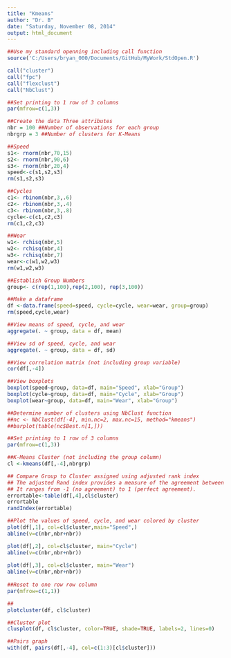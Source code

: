 ```yaml
---
title: "Kmeans"
author: "Dr. B"
date: "Saturday, November 08, 2014"
output: html_document
---
```


```r
##Use my standard openning including call function
source('C:/Users/bryan_000/Documents/GitHub/MyWork/StdOpen.R')

call("cluster")
call("fpc")
call("flexclust")
call("NbClust")

##Set printing to 1 row of 3 columns
par(mfrow=c(1,3))

##Create the data Three attributes
nbr = 100 ##Number of observations for each group
nbrgrp = 3 ##Number of clusters for K-Means

##Speed
s1<- rnorm(nbr,70,15)
s2<- rnorm(nbr,90,6)
s3<- rnorm(nbr,20,4)
speed<-c(s1,s2,s3)
rm(s1,s2,s3)

##Cycles
c1<- rbinom(nbr,3,.6)
c2<- rbinom(nbr,3,.4)
c3<- rbinom(nbr,3,.8)
cycle<-c(c1,c2,c3)
rm(c1,c2,c3)

##Wear
w1<- rchisq(nbr,5)
w2<- rchisq(nbr,4)
w3<- rchisq(nbr,7)
wear<-c(w1,w2,w3)
rm(w1,w2,w3)

##Establish Group Numbers
group<- c(rep(1,100),rep(2,100), rep(3,100))

##Make a dataframe
df <-data.frame(speed=speed, cycle=cycle, wear=wear, group=group)
rm(speed,cycle,wear)

##View means of speed, cycle, and wear
aggregate(. ~ group, data = df, mean)

##View sd of speed, cycle, and wear
aggregate(. ~ group, data = df, sd)

##View correlation matrix (not including group variable)
cor(df[,-4])

##View boxplots
boxplot(speed~group, data=df, main="Speed", xlab="Group")
boxplot(cycle~group, data=df, main="Cycle", xlab="Group")
boxplot(wear~group, data=df, main="Wear", xlab="Group")

##Determine number of clusters using NbClust function
##nc <- NbClust(df[-4], min.nc=2, max.nc=15, method="kmeans")
##barplot(table(nc$Best.n[1,]))

##Set printing to 1 row of 3 columns
par(mfrow=c(1,3))

##K-Means Cluster (not including the group column)
cl <-kmeans(df[,-4],nbrgrp)

## Compare Group to Cluster assigned using adjusted rank index
## The adjusted Rand index provides a measure of the agreement between two partitions, adjusted for chance. 
## It ranges from -1 (no agreement) to 1 (perfect agreement). 
errortable<-table(df[,4],cl$cluster)
errortable
randIndex(errortable)

##Plot the values of speed, cycle, and wear colored by cluster
plot(df[,1], col=cl$cluster,main="Speed",)
abline(v=c(nbr,nbr+nbr))

plot(df[,2], col=cl$cluster, main="Cycle")
abline(v=c(nbr,nbr+nbr))
       
plot(df[,3], col=cl$cluster, main="Wear")
abline(v=c(nbr,nbr+nbr))
 
##Reset to one row row column
par(mfrow=c(1,1))

##
plotcluster(df, cl$cluster)

##Cluster plot
clusplot(df, cl$cluster, color=TRUE, shade=TRUE, labels=2, lines=0)

##Pairs graph
with(df, pairs(df[,-4], col=c(1:3)[cl$cluster])) 
```
